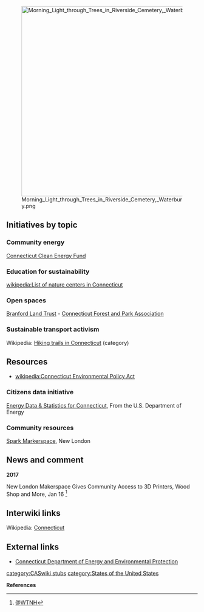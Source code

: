 [[File:Morning Light through Trees in Riverside Cemetery, Waterbury.png|right|500px]]
== Initiatives by topic ==

=== Community energy ===

[http://www.ctcleanenergy.com/ Connecticut Clean Energy Fund]

=== Education for sustainability ===

[[wikipedia:List of nature centers in Connecticut]]

=== Open spaces ===

[http://branfordlandtrust.org/ Branford Land Trust] - [http://www.ctwoodlands.org/ Connecticut Forest and Park Association]

=== Sustainable transport activism ===

Wikipedia: [[wikipedia:Category:Hiking trails in Connecticut|Hiking trails in Connecticut]] (category)

== Resources ==

*[[wikipedia:Connecticut Environmental Policy Act]]

=== Citizens data initiative ===

[http://tonto.eia.doe.gov/state/state_energy_profiles.cfm?sid=CT Energy Data & Statistics for Connecticut], From the U.S. Department of Energy

=== Community resources ===

[http://www.spark.coop/ Spark Markerspace], New London

== News and comment ==

'''2017'''

New London Makerspace Gives Community Access to 3D Printers, Wood Shop and More, Jan 16 <ref>[http://wtnh.com/2017/01/16/new-london-makerspace-gives-community-access-to-3d-printers-wood-shop-and-more/ @WTNH]</ref>

== Interwiki links ==
Wikipedia: [[wikipedia:Connecticut|Connecticut]]

== External links ==
*[http://www.ct.gov/dep/site/default.asp Connecticut Department of Energy and Environmental Protection]


{{scaendmenu}}{{stub}}
[[category:CASwiki stubs]]
[[category:States of the United States]]

'''References'''
{{Attrib sca ref|Connecticut}}
<references/>